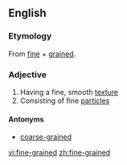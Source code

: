 ==English==


===Etymology===
From [[fine]] + [[grained]].

===Adjective===
{{en-adj}}

# Having a fine, smooth [[texture]]
# Consisting of fine [[particle]]s

====Antonyms====
*[[coarse-grained]]

[[vi:fine-grained]]
[[zh:fine-grained]]